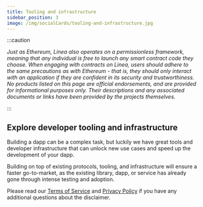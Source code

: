 ```yaml
---
title: Tooling and infrastructure
sidebar_position: 3
image: /img/socialCards/tooling-and-infrastructure.jpg
---
```


:::caution

_Just as Ethereum, Linea also operates on a permissionless framework, meaning
that any individual is free to launch any smart contract code they choose. When
engaging with contracts on Linea, users should adhere to the same precautions as
with Ethereum - that is, they should only interact with an application if they
are confident in its security and trustworthiness. No products listed on this
page are official endorsements, and are provided for informational purposes
only. Their descriptions and any associated documents or links have been
provided by the projects themselves._

:::

## Explore developer tooling and infrastructure

Building a dapp can be a complex task, but luckily we have great tools and
developer infrastructure that can unlock new use cases and speed up the
development of your dapp.

Building on top of existing protocols, tooling, and infrastructure will ensure a
faster go-to-market, as the existing library, dapp, or service has already gone
through intense testing and adoption.

Please read our [Terms of Service](https://linea.build/terms-of-service) and
[Privacy Policy](https://consensys.io/privacy-policy/) if you have any
additional questions about the disclaimer.


<DocCardList />
